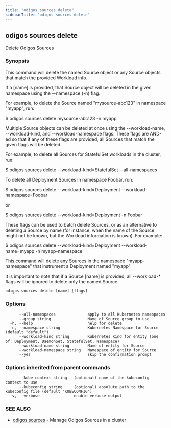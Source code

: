 ```yaml
---
title: "odigos sources delete"
sidebarTitle: "odigos sources delete"
---
```

## odigos sources delete

Delete Odigos Sources

### Synopsis

This command will delete the named Source object or any Source objects that match the provided Workload info.

If a [name] is provided, that Source object will be deleted in the given namespace using the --namespace (-n) flag.

For example, to delete the Source named "mysource-abc123" in namespace "myapp", run:

$ odigos sources delete mysource-abc123 -n myapp

Multiple Source objects can be deleted at once using the --workload-name, --workload-kind, and --workload-namespace flags.
These flags are AND-ed so that if any of these flags are provided, all Sources that match the given flags will be deleted.

For example, to delete all Sources for StatefulSet workloads in the cluster, run:

$ odigos sources delete --workload-kind=StatefulSet --all-namespaces

To delete all Deployment Sources in namespace Foobar, run:

$ odigos sources delete --workload-kind=Deployment --workload-namespace=Foobar

or

$ odigos sources delete --workload-kind=Deployment -n Foobar

These flags can be used to batch delete Sources, or as an alternative to deleting a Source by name (for instance, when
the name of the Source might not be known, but the Workload information is known). For example:

$ odigos sources delete --workload-kind=Deployment --workload-name=myapp -n myapp-namespace

This command will delete any Sources in the namespace "myapp-namespace" that instrument a Deployment named "myapp"

It is important to note that if a Source [name] is provided, all --workload-* flags will be ignored to delete only the named Source.


```
odigos sources delete [name] [flags]
```

### Options

```
      --all-namespaces              apply to all Kubernetes namespaces
      --group string                Name of Source group to use
  -h, --help                        help for delete
  -n, --namespace string            Kubernetes Namespace for Source (default "default")
      --workload-kind string        Kubernetes Kind for entity (one of: Deployment, DaemonSet, StatefulSet, Namespace)
      --workload-name string        Name of entity for Source
      --workload-namespace string   Namespace of entity for Source
      --yes                         skip the confirmation prompt
```

### Options inherited from parent commands

```
      --kube-context string   (optional) name of the kubeconfig context to use
      --kubeconfig string     (optional) absolute path to the kubeconfig file (default "KUBECONFIG")
  -v, --verbose               enable verbose output
```

### SEE ALSO

* [odigos sources](/cli/odigos_sources)	 - Manage Odigos Sources in a cluster
